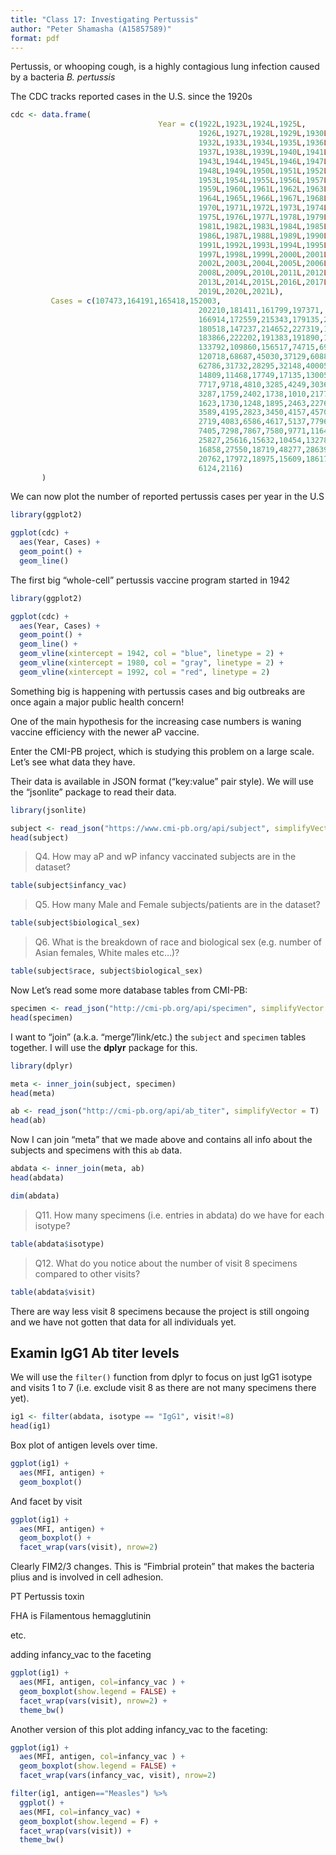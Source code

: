 ```yaml
---
title: "Class 17: Investigating Pertussis"
author: "Peter Shamasha (A15857589)"
format: pdf
---
```


Pertussis, or whooping cough, is a highly contagious lung infection caused by a bacteria *B. pertussis*

The CDC tracks reported cases in the U.S. since the 1920s

```r
cdc <- data.frame(
                                 Year = c(1922L,1923L,1924L,1925L,
                                          1926L,1927L,1928L,1929L,1930L,1931L,
                                          1932L,1933L,1934L,1935L,1936L,
                                          1937L,1938L,1939L,1940L,1941L,1942L,
                                          1943L,1944L,1945L,1946L,1947L,
                                          1948L,1949L,1950L,1951L,1952L,
                                          1953L,1954L,1955L,1956L,1957L,1958L,
                                          1959L,1960L,1961L,1962L,1963L,
                                          1964L,1965L,1966L,1967L,1968L,1969L,
                                          1970L,1971L,1972L,1973L,1974L,
                                          1975L,1976L,1977L,1978L,1979L,1980L,
                                          1981L,1982L,1983L,1984L,1985L,
                                          1986L,1987L,1988L,1989L,1990L,
                                          1991L,1992L,1993L,1994L,1995L,1996L,
                                          1997L,1998L,1999L,2000L,2001L,
                                          2002L,2003L,2004L,2005L,2006L,2007L,
                                          2008L,2009L,2010L,2011L,2012L,
                                          2013L,2014L,2015L,2016L,2017L,2018L,
                                          2019L,2020L,2021L),
         Cases = c(107473,164191,165418,152003,
                                          202210,181411,161799,197371,
                                          166914,172559,215343,179135,265269,
                                          180518,147237,214652,227319,103188,
                                          183866,222202,191383,191890,109873,
                                          133792,109860,156517,74715,69479,
                                          120718,68687,45030,37129,60886,
                                          62786,31732,28295,32148,40005,
                                          14809,11468,17749,17135,13005,6799,
                                          7717,9718,4810,3285,4249,3036,
                                          3287,1759,2402,1738,1010,2177,2063,
                                          1623,1730,1248,1895,2463,2276,
                                          3589,4195,2823,3450,4157,4570,
                                          2719,4083,6586,4617,5137,7796,6564,
                                          7405,7298,7867,7580,9771,11647,
                                          25827,25616,15632,10454,13278,
                                          16858,27550,18719,48277,28639,32971,
                                          20762,17972,18975,15609,18617,
                                          6124,2116)
       )

```

We can now plot the number of reported pertussis cases per year in the U.S
```r
library(ggplot2)

ggplot(cdc) +
  aes(Year, Cases) +
  geom_point() +
  geom_line()
```

The first big "whole-cell" pertussis vaccine program started in 1942

```r
library(ggplot2)

ggplot(cdc) +
  aes(Year, Cases) +
  geom_point() +
  geom_line() +
  geom_vline(xintercept = 1942, col = "blue", linetype = 2) + 
  geom_vline(xintercept = 1980, col = "gray", linetype = 2) + 
  geom_vline(xintercept = 1992, col = "red", linetype = 2) 
```

Something big is happening with pertussis cases and big outbreaks are once again a major public health concern!

One of the main hypothesis for the increasing case numbers is waning vaccine efficiency with the newer aP vaccine.

Enter the CMI-PB project, which is studying this problem on a large scale. Let's see what data they have.

Their data is available in JSON format ("key:value" pair style).
We will use the "jsonlite" package to read their data.

```r
library(jsonlite)

subject <- read_json("https://www.cmi-pb.org/api/subject", simplifyVector = TRUE) 
head(subject)
```

> Q4. How may aP and wP infancy vaccinated subjects are in the dataset?

```r
table(subject$infancy_vac)
```

> Q5. How many Male and Female subjects/patients are in the dataset?

```r
table(subject$biological_sex)

```

> Q6. What is the breakdown of race and biological sex (e.g. number of Asian females, White males etc…)?

```r
table(subject$race, subject$biological_sex)
```

Now Let's read some more database tables from CMI-PB:

```r
specimen <- read_json("http://cmi-pb.org/api/specimen", simplifyVector = T)
head(specimen)
```


I want to "join" (a.k.a. "merge"/link/etc.) the `subject` and `specimen` tables together. I will use the **dplyr** package for this.

```r
library(dplyr)

meta <- inner_join(subject, specimen)
head(meta)
```

```r
ab <- read_json("http://cmi-pb.org/api/ab_titer", simplifyVector = T)
head(ab)
```

Now I can join "meta" that we made above and contains all info about the subjects and specimens with this `ab` data.

```r
abdata <- inner_join(meta, ab)
head(abdata)
```

```r
dim(abdata)
```

> Q11. How many specimens (i.e. entries in abdata) do we have for each isotype?

```r
table(abdata$isotype)
```

> Q12. What do you notice about the number of visit 8 specimens compared to other visits?

```r
table(abdata$visit)
```

There are way less visit 8 specimens because the project is still ongoing and we have not gotten that data for all individuals yet.

## Examin IgG1 Ab titer levels

We will use the `filter()` function from dplyr to focus on just IgG1 isotype and visits 1 to 7 (i.e. exclude visit 8 as there are not many specimens there yet).

```r
ig1 <- filter(abdata, isotype == "IgG1", visit!=8)
head(ig1)

```

Box plot of antigen levels over time.

```r
ggplot(ig1) +
  aes(MFI, antigen) +
  geom_boxplot()
```

And facet by visit

```r
ggplot(ig1) +
  aes(MFI, antigen) +
  geom_boxplot() + 
  facet_wrap(vars(visit), nrow=2)
```

Clearly FIM2/3 changes. This is "Fimbrial protein" that makes the bacteria plius and is involved in cell adhesion.

PT Pertussis toxin

FHA is Filamentous hemagglutinin

etc.

adding infancy_vac to the faceting

```r
ggplot(ig1) +
  aes(MFI, antigen, col=infancy_vac ) +
  geom_boxplot(show.legend = FALSE) + 
  facet_wrap(vars(visit), nrow=2) +
  theme_bw()
```

Another version of this plot adding infancy_vac to the faceting:

```r
ggplot(ig1) +
  aes(MFI, antigen, col=infancy_vac ) +
  geom_boxplot(show.legend = FALSE) + 
  facet_wrap(vars(infancy_vac, visit), nrow=2)
```


```r
filter(ig1, antigen=="Measles") %>%
  ggplot() +
  aes(MFI, col=infancy_vac) +
  geom_boxplot(show.legend = F) +
  facet_wrap(vars(visit)) +
  theme_bw()
```













